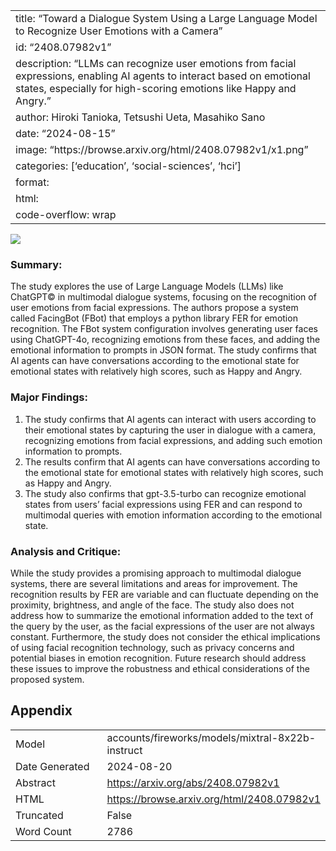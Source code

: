 
---
title: "Toward a Dialogue System Using a Large Language Model to Recognize User Emotions with a Camera"
id: "2408.07982v1"
description: "LLMs can recognize user emotions from facial expressions, enabling AI agents to interact based on emotional states, especially for high-scoring emotions like Happy and Angry."
author: Hiroki Tanioka, Tetsushi Ueta, Masahiko Sano
date: "2024-08-15"
image: "https://browse.arxiv.org/html/2408.07982v1/x1.png"
categories: ['education', 'social-sciences', 'hci']
format:
  html:
    code-overflow: wrap
---

![](https://browse.arxiv.org/html/2408.07982v1/x1.png)

### Summary:

The study explores the use of Large Language Models (LLMs) like ChatGPT© in multimodal dialogue systems, focusing on the recognition of user emotions from facial expressions. The authors propose a system called FacingBot (FBot) that employs a python library FER for emotion recognition. The FBot system configuration involves generating user faces using ChatGPT-4o, recognizing emotions from these faces, and adding the emotional information to prompts in JSON format. The study confirms that AI agents can have conversations according to the emotional state for emotional states with relatively high scores, such as Happy and Angry.

### Major Findings:

1. The study confirms that AI agents can interact with users according to their emotional states by capturing the user in dialogue with a camera, recognizing emotions from facial expressions, and adding such emotion information to prompts.
2. The results confirm that AI agents can have conversations according to the emotional state for emotional states with relatively high scores, such as Happy and Angry.
3. The study also confirms that gpt-3.5-turbo can recognize emotional states from users’ facial expressions using FER and can respond to multimodal queries with emotion information according to the emotional state.

### Analysis and Critique:

While the study provides a promising approach to multimodal dialogue systems, there are several limitations and areas for improvement. The recognition results by FER are variable and can fluctuate depending on the proximity, brightness, and angle of the face. The study also does not address how to summarize the emotional information added to the text of the query by the user, as the facial expressions of the user are not always constant. Furthermore, the study does not consider the ethical implications of using facial recognition technology, such as privacy concerns and potential biases in emotion recognition. Future research should address these issues to improve the robustness and ethical considerations of the proposed system.

## Appendix

|          |          |
|----------|----------|
| Model     | accounts/fireworks/models/mixtral-8x22b-instruct       |
| Date Generated     | 2024-08-20       |
| Abstract | [https://arxiv.org/abs/2408.07982v1](https://arxiv.org/abs/2408.07982v1)        |
| HTML     | [https://browse.arxiv.org/html/2408.07982v1](https://browse.arxiv.org/html/2408.07982v1)       |
| Truncated       | False       |
| Word Count       | 2786       |